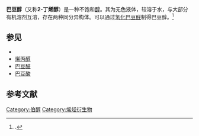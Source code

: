 {{chembox
| Verifiedfields = changed
| Watchedfields = changed
| verifiedrevid = 460108576
| Reference =<ref>[[默克索引|默克索引]]，第11版，'''2604'''</ref>
| Name = Crotyl alcohol<br>巴豆醇
| ImageFile = Crotonyl alcohol.svg
| ImageSize = 
| ImageName = Crotyl alcohol
| PIN = (2''E'')-But-2-en-1-ol
| OtherNames = (''E'')-But-2-en-1-ol<br />Crotyl alcohol<br />Crotonyl alcohol<br />2-Butenol
|Section1={{Chembox Identifiers
| ChemSpiderID_Ref = {{chemspidercite|correct|chemspider}}
| ChEMBL_Ref = {{ebicite|correct|EBI}}
| ChEMBL = 118459
| ChemSpiderID = 13871721
| InChI = 1/C4H8O/c1-2-3-4-5/h2-3,5H,4H2,1H3/b3-2+
| InChIKey = WCASXYBKJHWFMY-NSCUHMNNBR
| StdInChI_Ref = {{stdinchicite|correct|chemspider}}
| StdInChI = 1S/C4H8O/c1-2-3-4-5/h2-3,5H,4H2,1H3/b3-2+
| StdInChIKey_Ref = {{stdinchicite|correct|chemspider}}
| StdInChIKey = WCASXYBKJHWFMY-NSCUHMNNSA-N
| CASNo_Ref = {{cascite|correct|CAS}}
| CASNo = 6117-91-5
| UNII_Ref = {{fdacite|correct|FDA}}
| UNII = D7F26UNN0B
| EINECS = 207-996-8
| UNNumber = 2614
| ChEBI = 62891
| SMILES = C\C=C\CO
| PubChem = 637922
}}
|Section2={{Chembox Properties
| Formula = C<sub>4</sub>H<sub>8</sub>O
| MolarMass = 72.10 g/mol
| Density = 0.8454 g/cm<sup>3</sup>
| MeltingPt= <
| MeltingPtC = 25
| BoilingPtC = 121.2
  }}
|Section7={{Chembox Hazards
| GHSPictograms = {{GHS02}}{{GHS07}}
| GHSSignalWord = Warning
| HPhrases = {{H-phrases|226|302|312|315|319}}
| PPhrases = {{P-phrases|210|233|240|241|242|243|264|270|280|301+312|302+352|303+361+353|305+351+338|312|321|322|330|332+313|337+313|362|363|370+378|403+235|501}}
 }}
}}

'''巴豆醇'''（又称'''2-丁烯醇'''）是一种不饱和[[醇|醇]]。其为无色液体，较溶于水，与大部分有机溶剂互溶，存在两种同分异构体。可以通过[[氢化|氢化]][[巴豆醛|巴豆醛]]制得巴豆醇。<ref name="Ullmann">{{Ullmann | first1 = Jürgen | last1 = Falbe | first2 = Helmut | last2 = Bahrmann | first3 = Wolfgang | last3 = Lipps | first4 = Dieter | last4 = Mayer | title = Alcohols, Aliphatic | doi = 10.1002/14356007.a01_279}}.</ref>

==参见==
* {{link-en|巴豆基|Crotyl}}
* [[烯丙醇|烯丙醇]]
* [[巴豆醛|巴豆醛]]
* [[巴豆酸|巴豆酸]]

==参考文献==
{{reflist}}

[[Category:伯醇|Category:伯醇]]
[[Category:烯烃衍生物|Category:烯烃衍生物]]
